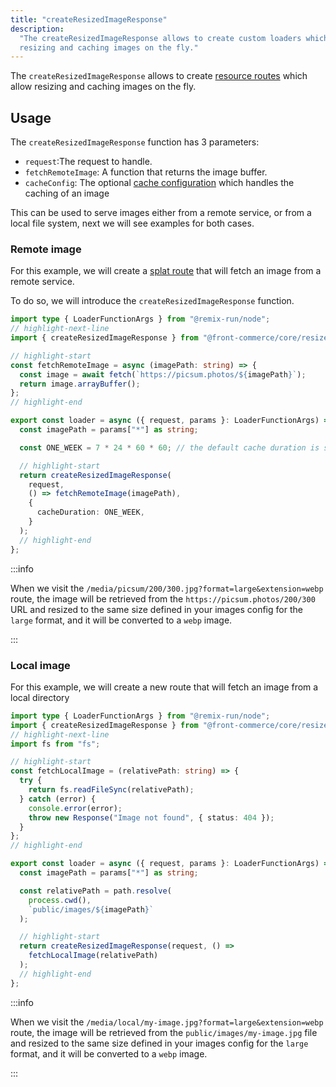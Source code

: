 ```yaml
---
title: "createResizedImageResponse"
description:
  "The createResizedImageResponse allows to create custom loaders which allow
  resizing and caching images on the fly."
---
```


The `createResizedImageResponse` allows to create
[resource routes](https://remix.run/docs/en/2.0.1/guides/resource-routes#creating-resource-routes)
which allow resizing and caching images on the fly.

## Usage

The `createResizedImageResponse` function has 3 parameters:

- `request`:The request to handle.
- `fetchRemoteImage`: A function that returns the image buffer.
- `cacheConfig`: The optional
  [cache configuration](https://gitlab.blackswift.cloud/front-commerce/front-commerce/-/blob/fdcbea5288ca66b12e4c839653bcbe033114a3e9/packages/core/resized-image/createResizedImageResponse.ts#L17-22)
  which handles the caching of an image

This can be used to serve images either from a remote service, or from a local
file system, next we will see examples for both cases.

### Remote image

For this example, we will create a
[splat route](https://remix.run/docs/en/2.0.1/file-conventions/routes#splat-routes)
that will fetch an image from a remote service.

To do so, we will introduce the `createResizedImageResponse` function.

```ts title="/app/routes/media.picsum.$.ts"
import type { LoaderFunctionArgs } from "@remix-run/node";
// highlight-next-line
import { createResizedImageResponse } from "@front-commerce/core/resizedImage.server";

// highlight-start
const fetchRemoteImage = async (imagePath: string) => {
  const image = await fetch(`https://picsum.photos/${imagePath}`);
  return image.arrayBuffer();
};
// highlight-end

export const loader = async ({ request, params }: LoaderFunctionArgs) => {
  const imagePath = params["*"] as string;

  const ONE_WEEK = 7 * 24 * 60 * 60; // the default cache duration is set to one year

  // highlight-start
  return createResizedImageResponse(
    request,
    () => fetchRemoteImage(imagePath),
    {
      cacheDuration: ONE_WEEK,
    }
  );
  // highlight-end
};
```

:::info

When we visit the `/media/picsum/200/300.jpg?format=large&extension=webp` route,
the image will be retrieved from the `https://picsum.photos/200/300` URL and
resized to the same size defined in your images config for the `large` format,
and it will be converted to a `webp` image.

:::

### Local image

For this example, we will create a new route that will fetch an image from a
local directory

```ts title="/app/routes/media.local.$.ts"
import type { LoaderFunctionArgs } from "@remix-run/node";
import { createResizedImageResponse } from "@front-commerce/core/resizedImage.server";
// highlight-next-line
import fs from "fs";

// highlight-start
const fetchLocalImage = (relativePath: string) => {
  try {
    return fs.readFileSync(relativePath);
  } catch (error) {
    console.error(error);
    throw new Response("Image not found", { status: 404 });
  }
};
// highlight-end

export const loader = async ({ request, params }: LoaderFunctionArgs) => {
  const imagePath = params["*"] as string;

  const relativePath = path.resolve(
    process.cwd(),
    `public/images/${imagePath}`
  );

  // highlight-start
  return createResizedImageResponse(request, () =>
    fetchLocalImage(relativePath)
  );
  // highlight-end
};
```

:::info

When we visit the `/media/local/my-image.jpg?format=large&extension=webp` route,
the image will be retrieved from the `public/images/my-image.jpg` file and
resized to the same size defined in your images config for the `large` format,
and it will be converted to a `webp` image.

:::
